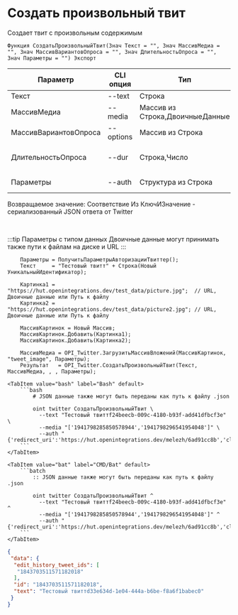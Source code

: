 ﻿---
sidebar_position: 1
description: Создать произвольный твит и другие функции для работы с Twitter в Открытом пакете интеграций - бесплатной open-source библиотеке интеграций для 1С:Предприятие 8, OneScript и CLI
keywords: [1C, 1С, 1С:Предприятие, 1С:Предприятие 8.3, API, Интеграция, Сервисы, Обмен, OneScript, CLI, Twitter]
---


# Создать произвольный твит
 Создает твит с произвольным содержимым



`Функция СоздатьПроизвольныйТвит(Знач Текст = "", Знач МассивМедиа = "", Знач МассивВариантовОпроса = "", Знач ДлительностьОпроса = "", Знач Параметры = "") Экспорт`

  | Параметр | CLI опция | Тип | Обяз. | Назначение |
  |-|-|-|-|-|
  | Текст | --text | Строка | &#x2716; | Текст твита |
  | МассивМедиа | --media | Массив из Строка,ДвоичныеДанные | &#x2716; | Массив двоичных данных или путей к файлам |
  | МассивВариантовОпроса | --options | Массив из Строка | &#x2716; | Массив вариантов опроса, если необходимо |
  | ДлительностьОпроса | --dur | Строка,Число | &#x2716; | Длительность опроса, если необходимо (опрос без длительности не создается) |
  | Параметры | --auth | Структура из Строка | &#x2716; | Данные авторизации. См.ПолучитьСтандартныеПараметры |

  
  Возвращаемое значение:   Соответствие Из КлючИЗначение - сериализованный JSON ответа от Twitter

<br/>

:::tip
Параметры с типом данных Двоичные данные могут принимать также пути к файлам на диске и URL
:::
<br/>



```bsl title="Пример использования для 1С:Предприятие/OneScript"
    Параметры = ПолучитьПараметрыАвторизацииТвиттер();
    Текст     = "Тестовый твитт" + Строка(Новый УникальныйИдентификатор);

    Картинка1 = "https://hut.openintegrations.dev/test_data/picture.jpg";  // URL, Двоичные данные или Путь к файлу
    Картинка2 = "https://hut.openintegrations.dev/test_data/picture2.jpg"; // URL, Двоичные данные или Путь к файлу

    МассивКартинок = Новый Массив;
    МассивКартинок.Добавить(Картинка1);
    МассивКартинок.Добавить(Картинка2);

    МассивМедиа = OPI_Twitter.ЗагрузитьМассивВложений(МассивКартинок, "tweet_image", Параметры);
    Результат   = OPI_Twitter.СоздатьПроизвольныйТвит(Текст, МассивМедиа, , , Параметры);
```
    

 <Tabs>
  
    <TabItem value="bash" label="Bash" default>
        ```bash
            # JSON данные также могут быть переданы как путь к файлу .json
            
            oint twitter СоздатьПроизвольныйТвит \
              --text "Тестовый твиттf24beecb-009c-4180-b93f-add41dfbcf3e" \
              --media "['1941798285850578944','1941798296541954048']" \
              --auth "{'redirect_uri':'https://hut.openintegrations.dev/melezh/6ad91cc8b','client_id':'***','client_secret':'***','access_token':'***','refresh_token':'***','oauth_token':'***','oauth_token_secret':'***','oauth_consumer_key':'***','oauth_consumer_secret':'***'}"
        ```
    </TabItem>
  
    <TabItem value="bat" label="CMD/Bat" default>
        ```batch
            :: JSON данные также могут быть переданы как путь к файлу .json
            
            oint twitter СоздатьПроизвольныйТвит ^
              --text "Тестовый твиттf24beecb-009c-4180-b93f-add41dfbcf3e" ^
              --media "['1941798285850578944','1941798296541954048']" ^
              --auth "{'redirect_uri':'https://hut.openintegrations.dev/melezh/6ad91cc8b','client_id':'***','client_secret':'***','access_token':'***','refresh_token':'***','oauth_token':'***','oauth_token_secret':'***','oauth_consumer_key':'***','oauth_consumer_secret':'***'}"
        ```
    </TabItem>
</Tabs>


```json title="Результат"
{
 "data": {
  "edit_history_tweet_ids": [
   "1843703511571182018"
  ],
  "id": "1843703511571182018",
  "text": "Тестовый твиттd33e634d-1e04-444a-b6be-f8a6f1babec0"
 }
}
```
